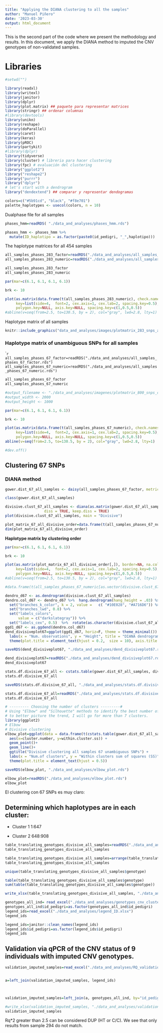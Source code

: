 ---
title: "Applying the DIANA clustering to all the samples"
author: "Manuel Piñero"
date: '2023-03-30'
output: html_document
---

This is the second part of the code where we present the methodology and results. In this document, we apply the DIANA method to imputed the CNV genotypes of non-validated samples.

# Libraries

```{r}
#setwd("")
```



```{r}
library(readxl)
library(writexl)
library(janitor)
library(dplyr)
library(plot.matrix) ## paquete para representar matrices
library(stringr) ## ordenar columnas
#library(devtools)
library(unikn)
library(reshape)
library(doParallel)
library(caret)
library(keras)
library(pROC)
library(partykit)
#library(dplyr)
library(tidyverse)
library(cluster) # libreria para hacer clustering
library(fpc) # evaluación del clustering
library("ggplot2")
library("reshape2")
library("purrr")
library("dplyr")
# let's start with a dendrogram
library("dendextend") ## comparar y representar dendogramas
```



```{r}
colors=c("#5b91cd", "black", "#f8e701")
palette_haplotypes <- usecol(colors, n = 10)
```


Dualphase file for all samples

```{r }
phases_hmm=readRDS( "./data_and_analyses/phases_hmm.rds")
```

```{r }
phases_hmm <- phases_hmm %>%
  mutate(ID_haplotipo = as.factor(paste0(id_pedigri, "_",haplotipo)))
```


The haplotype matrices for all 454 samples

```{r}
all_samples_phases_283_factor=readRDS("./data_and_analyses/all_samples_phases_283_factor.rds")
all_samples_phases_283_numeric=readRDS("./data_and_analyses/all_samples_phases_283_numeric.rds")
```


```{r eval=FALSE, include=FALSE}
all_samples_phases_283_factor
all_samples_phases_283_numeric
```

```{r eval=FALSE, fig.height=15, fig.width=25, include=FALSE}

par(mar=c(6.1, 6.1, 6.1, 6.1))

brk <- 10

plot(as.matrix(data.frame(t(all_samples_phases_283_numeric), check.names = F)), border=NA, na.col='white', breaks=brk, col=palette_haplotypes, xlab="", ylab="", main="", las=2,
     key=list(side=4,  font=2, cex.axis=1, cex.lab=2, spacing.key=0.5), axis.col=list(side=3, las=3),
     polygon.key=NULL, axis.key=NULL, spacing.key=c(1,0.5,0.5))
#abline(v=seq(from=2.5, to=130.5, by = 2), col="gray", lwd=2.8, lty=1)

```

Haplotype matrix of all samples 

```{r fig.height=15, fig.width=25}
knitr::include_graphics("data_and_analyses/images/plotmatrix_283_snps_all_samples.png")
```

### Haplotype matrix of unambiguous SNPs for all samples

````{r}
all_samples_phases_67_factor=readRDS("./data_and_analyses/all_samples_phases_67_factor.rds")
all_samples_phases_67_numeric=readRDS("./data_and_analyses/all_samples_phases_67_numeric.rds")
```

```{r}
all_samples_phases_67_factor
all_samples_phases_67_numeric
```


```{r  fig.height=10, fig.width=20}

#output_filename <- "./data_and_analyses/imagenes/plotmatrix_800_snps_clustering.png"
#output_width <- 2000
#output_height <- 1000

par(mar=c(6.1, 6.1, 6.1, 6.1))

brk <- 10

plot(as.matrix(data.frame(t(all_samples_phases_67_numeric), check.names = F)), border=NA, na.col='white', breaks=brk, col=palette_haplotypes, xlab="", ylab="", main="", las=2,
     key=list(side=4,  font=2, cex.axis=1, cex.lab=2, spacing.key=0.5), axis.col=list(side=3, las=3),
     polygon.key=NULL, axis.key=NULL, spacing.key=c(1,0.5,0.5))
abline(v=seq(from=2.5, to=130.5, by = 2), col="gray", lwd=2.8, lty=1)

#dev.off()
```


## Clustering 67 SNPs

### DIANA method

```{r}
gower.dist_67_all_samples <- daisy(all_samples_phases_67_factor, metric = c("gower"))
```


```{r}
class(gower.dist_67_all_samples)
```

```{r fig.width=15, fig.height=15}
divisive.clust_67_all_samples <- diana(as.matrix(gower.dist_67_all_samples), 
                  diss = TRUE, keep.diss = TRUE)
plot(divisive.clust_67_all_samples, main = "Divisive")
```

```{r}
plot_matrix_67_all_divisive_order=data.frame(t(all_samples_phases_67_numeric[as.vector(divisive.clust_67_all_samples$order.lab), ]), check.names = F)
dim(plot_matrix_67_all_divisive_order)
```


**Haplotype matrix by clustering order**

```{r eval=FALSE, fig.height=10, fig.width=20, include=FALSE}

par(mar=c(6.1, 6.1, 6.1, 6.1))

brk <- 10

plot(as.matrix(plot_matrix_67_all_divisive_order[,]), border=NA, na.col='white', breaks=brk, col=palette_haplotypes, xlab="", ylab="", main="", las=2,
     key=list(side=4,  font=2, cex.axis=1, cex.lab=2, spacing.key=0.5), axis.col=list(side=3, las=3),
     polygon.key=NULL, axis.key=NULL, spacing.key=c(1,0.5,0.5))
#abline(v=seq(from=2.5, to=130.5, by = 2), col="gray", lwd=2.8, lty=1)

```
```{r}
#data.frame(t(all_samples_phases_67_numeric[as.vector(divisive.clust_67_all_samples$order.lab), ]), check.names = F)
```

```{r eval=FALSE, fig.align='center', fig.cap="**Caption**", fig.height=5, fig.width=8, include=FALSE}

dendro_d67 <- as.dendrogram(divisive.clust_67_all_samples)
dendro.col_d67 <- dendro_d67 %>%  hang.dendrogram(hang_height = .03) %>% 
  set("branches_k_color", k = 2, value =   c( "#10E028", "#A716D6")) %>%
  set("branches_lwd", 0.8) %>%
  set("labels_colors", 
      value = c("darkslategray")) %>%  
  set("labels_cex", 0.5)  %>%  rotate(as.character(divisive.clust_67_all_samples$order.lab))
ggd1_d67 <- as.ggdend(dendro.col_d67)
dend_divisiveplot67=ggplot(ggd1_d67, horiz=F, theme = theme_minimal()) +
  labs(x = "Num. observations", y = "Height", title = "DIANA dendrogram all samples, 67 unambiguous SNPs, k = 2") +
  theme(plot.title = element_text(hjust = 0.2,  size = 10), axis.title.x = element_text(size=8), axis.title.y = element_text(size=8))
```



```{r eval=FALSE, include=FALSE}
saveRDS(dend_divisiveplot67, "./data_and_analyses/dend_divisiveplot67.rds")

```

```{r fig.height=5, fig.width=15, fig.align='center'}
dend_divisiveplot67=readRDS("./data_and_analyses/dend_divisiveplot67.rds")
dend_divisiveplot67
```



```{r eval=FALSE, include=FALSE}
stats.df.divisive_67_all <- cstats.table(gower.dist_67_all_samples, divisive.clust_67_all_samples, 7)
stats.df.divisive_67_all
```

```{r eval=FALSE, include=FALSE}
saveRDS(stats.df.divisive_67_all, "./data_and_analyses/stats.df.divisive_67_all.rds")

```

```{r}
stats.df.divisive_67_all=readRDS("./data_and_analyses/stats.df.divisive_67_all.rds")
stats.df.divisive_67_all
```


```{r eval=FALSE, fig.align='center', fig.height=4, fig.width=4, include=FALSE}
# --------- Choosing the number of clusters ---------#
# Using "Elbow" and "Silhouette" methods to identify the best number of clusters
# to better picture the trend, I will go for more than 7 clusters.
library(ggplot2)
# Elbow
# Divisive clustering
elbow_plot=ggplot(data = data.frame(t(cstats.table(gower.dist_67_all_samples, divisive.clust_67_all_samples, 7))), 
  aes(x=cluster.number, y=within.cluster.ss)) + 
  geom_point()+
  geom_line()+
  ggtitle("Divisive clustering all samples 67 unambiguous SNPs") +
  labs(x = "Num.of clusters", y = "Within clusters sum of squares (SS)") +
  theme(plot.title = element_text(hjust = 0.5))
```


```{r eval=FALSE, include=FALSE}
saveRDS(elbow_plot, "./data_and_analyses/elbow_plot.rds")

```

```{r fig.height=5, fig.width=10, fig.align='center'}
elbow_plot=readRDS("./data_and_analyses/elbow_plot.rds")
elbow_plot
```


El clustering con 67 SNPs es muy claro:

## Determining which haplotypes are in each cluster:

- Cluster 1
1:647

- Cluster 2
648:908


```{r}
table_translating_genotypes_divisive_all_samples=readRDS("./data_and_analyses/table_translating_genotypes_divisive_all_samples.rds")
table_translating_genotypes_divisive_all_samples
```

```{r}
table_translating_genotypes_divisive_all_samples=arrange(table_translating_genotypes_divisive_all_samples, desc(genotype), id_pedigri) ##desc() ordena de manera descendiente
table_translating_genotypes_divisive_all_samples
```


```{r}
unique(table_translating_genotypes_divisive_all_samples$genotype)
```

```{r}
table(table_translating_genotypes_divisive_all_samples$genotype)
sum(table(table_translating_genotypes_divisive_all_samples$genotype))
```


```{r eval=FALSE, include=FALSE}
write_xlsx(table_translating_genotypes_divisive_all_samples, "./data_and_analyses/genotypes_cnv_clustering_454_ind.xlsx")
```

```{r}
genotypes_all_ind= read_excel("./data_and_analyses/genotypes_cnv_clustering_454_ind.xlsx")
genotypes_all_ind$id_pedigri=as.factor(genotypes_all_ind$id_pedigri)
legend_ids=read_excel("./data_and_analyses/legend_ID.xlsx")
legend_ids
```

```{r }
legend_ids=janitor::clean_names(legend_ids)
legend_ids$id_pedigri=as.factor(legend_ids$id_pedigri)
legend_ids
```

## Validation via qPCR of the CNV status of 9 individuals with imputed CNV genotypes.


```{r}
validation_imputed_samples=read_excel("./data_and_analyses/RQ_validation_cnv.xlsx")


a=left_join(validation_imputed_samples, legend_ids)


 
validation_imputed_samples=left_join(a, genotypes_all_ind, by="id_pedigri")

#write_xlsx(validation_imputed_samples, "./data_and_analyses/validation_imputed_samples.xlsx")
validation_imputed_samples
```
Rq*2 greater than 2.5 can be considered DUP (HT or C/C). We see that only results from sample 294 do not match. 


